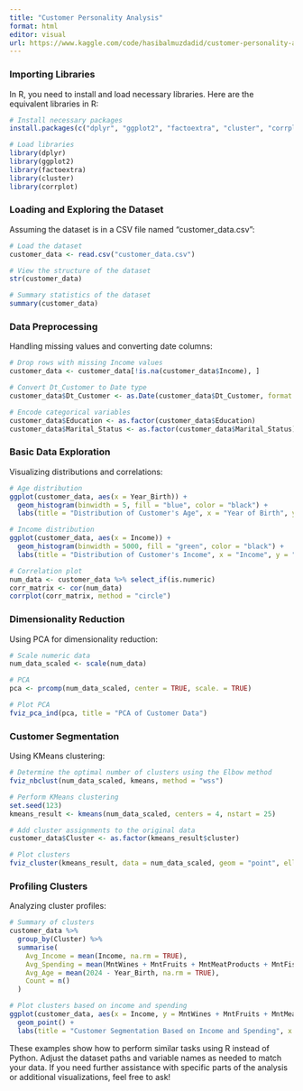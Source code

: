 ```yaml
---
title: "Customer Personality Analysis"
format: html
editor: visual
url: https://www.kaggle.com/code/hasibalmuzdadid/customer-personality-analysis-segmentation
---
```


### Importing Libraries

In R, you need to install and load necessary libraries. Here are the equivalent libraries in R:

``` r
# Install necessary packages
install.packages(c("dplyr", "ggplot2", "factoextra", "cluster", "corrplot"))

# Load libraries
library(dplyr)
library(ggplot2)
library(factoextra)
library(cluster)
library(corrplot)
```

### Loading and Exploring the Dataset

Assuming the dataset is in a CSV file named "customer_data.csv":

``` r
# Load the dataset
customer_data <- read.csv("customer_data.csv")

# View the structure of the dataset
str(customer_data)

# Summary statistics of the dataset
summary(customer_data)
```

### Data Preprocessing

Handling missing values and converting date columns:

``` r
# Drop rows with missing Income values
customer_data <- customer_data[!is.na(customer_data$Income), ]

# Convert Dt_Customer to Date type
customer_data$Dt_Customer <- as.Date(customer_data$Dt_Customer, format = "%Y-%m-%d")

# Encode categorical variables
customer_data$Education <- as.factor(customer_data$Education)
customer_data$Marital_Status <- as.factor(customer_data$Marital_Status)
```

### Basic Data Exploration

Visualizing distributions and correlations:

``` r
# Age distribution
ggplot(customer_data, aes(x = Year_Birth)) +
  geom_histogram(binwidth = 5, fill = "blue", color = "black") +
  labs(title = "Distribution of Customer's Age", x = "Year of Birth", y = "Count")

# Income distribution
ggplot(customer_data, aes(x = Income)) +
  geom_histogram(binwidth = 5000, fill = "green", color = "black") +
  labs(title = "Distribution of Customer's Income", x = "Income", y = "Count")

# Correlation plot
num_data <- customer_data %>% select_if(is.numeric)
corr_matrix <- cor(num_data)
corrplot(corr_matrix, method = "circle")
```

### Dimensionality Reduction

Using PCA for dimensionality reduction:

``` r
# Scale numeric data
num_data_scaled <- scale(num_data)

# PCA
pca <- prcomp(num_data_scaled, center = TRUE, scale. = TRUE)

# Plot PCA
fviz_pca_ind(pca, title = "PCA of Customer Data")
```

### Customer Segmentation

Using KMeans clustering:

``` r
# Determine the optimal number of clusters using the Elbow method
fviz_nbclust(num_data_scaled, kmeans, method = "wss")

# Perform KMeans clustering
set.seed(123)
kmeans_result <- kmeans(num_data_scaled, centers = 4, nstart = 25)

# Add cluster assignments to the original data
customer_data$Cluster <- as.factor(kmeans_result$cluster)

# Plot clusters
fviz_cluster(kmeans_result, data = num_data_scaled, geom = "point", ellipse.type = "convex")
```

### Profiling Clusters

Analyzing cluster profiles:

``` r
# Summary of clusters
customer_data %>%
  group_by(Cluster) %>%
  summarise(
    Avg_Income = mean(Income, na.rm = TRUE),
    Avg_Spending = mean(MntWines + MntFruits + MntMeatProducts + MntFishProducts + MntSweetProducts + MntGoldProds, na.rm = TRUE),
    Avg_Age = mean(2024 - Year_Birth, na.rm = TRUE),
    Count = n()
  )

# Plot clusters based on income and spending
ggplot(customer_data, aes(x = Income, y = MntWines + MntFruits + MntMeatProducts + MntFishProducts + MntSweetProducts + MntGoldProds, color = Cluster)) +
  geom_point() +
  labs(title = "Customer Segmentation Based on Income and Spending", x = "Income", y = "Total Spending")
```

These examples show how to perform similar tasks using R instead of Python. Adjust the dataset paths and variable names as needed to match your data. If you need further assistance with specific parts of the analysis or additional visualizations, feel free to ask!
